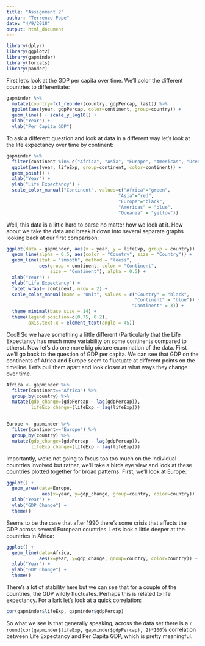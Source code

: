 ```yaml
---
title: "Assignment 2"
author: "Terrence Pope"
date: "4/9/2018"
output: html_document
---
```

```r
library(dplyr)
library(ggplot2)
library(gapminder)
library(forcats)
library(pander)
```

First let's look at the GDP per capita over time. We'll color the different countries to differentiate:
```r
gapminder %>%
  mutate(country=fct_reorder(country, gdpPercap, last)) %>%
  ggplot(aes(year, gdpPercap, color=continent, group=country)) +
  geom_line() + scale_y_log10() +
  xlab("Year") +
  ylab("Per Capita GDP")
```

To ask a different question and look at data in a different way let's look at the life expectancy over time by continent:

```r
gapminder %>%
  filter(continent %in% c("Africa", "Asia", "Europe", "Americas", "Oceania")) %>%
  ggplot(aes(year, lifeExp, group=continent, color=continent)) +
  geom_point() +
  xlab("Year") +
  ylab("Life Expectancy") +
  scale_color_manual("Continent", values=c("Africa"="green",
                                         "Asia"="red",
                                         "Europe"="black",
                                         "Americas" = "blue",
                                         "Oceania" = "yellow"))
```

Well, this data is a little hard to parse no matter how we look at it. How about we take the data and break it down into several separate graphs looking back at our first comparison:
```r
ggplot(data = gapminder, aes(x = year, y = lifeExp, group = country)) +
  geom_line(alpha = 0.5, aes(color = "Country", size = "Country")) +
  geom_line(stat = "smooth", method = "loess", 
            aes(group = continent, color = "Continent", 
                size = "Continent"), alpha = 0.5) + 
  xlab("Year") +
  ylab("Life Expectancy") +
  facet_wrap(~ continent, nrow = 2) +
  scale_color_manual(name = "Unit", values = c("Country" = "black",
                                               "Continent" = "blue")) +             scale_size_manual(name = "Unit", values = c("Country" = 0.5, 
                                              "Continent" = 3)) + 
  theme_minimal(base_size = 14) +
  theme(legend.position=c(0.75, 0.2), 
        axis.text.x = element_text(angle = 45))
```
  

Cool! So we have something a little different (Particularly that the Life Expectancy has much more variability on some continents compared to others). Now let's do one more big picture examination of the data. First we'll go back to the  question of GDP per capita. We can see that GDP on the continents of Africa and Europe seem to fluctuate at different points on the timeline. Let's pull them apart and look closer at what ways they change over time.
```r
Africa <- gapminder %>% 
  filter(continent=="Africa") %>%
  group_by(country) %>%
  mutate(gdp_change=(gdpPercap - lag(gdpPercap)),
         lifeExp_change=(lifeExp - lag(lifeExp)))


Europe <- gapminder %>% 
  filter(continent=="Europe") %>%
  group_by(country) %>%
  mutate(gdp_change=(gdpPercap - lag(gdpPercap)),
         lifeExp_change=(lifeExp - lag(lifeExp)))
```

Importantly, we're not going to focus too too much on the individual countries involved but rather, we'll take a birds eye view and look at these countries plotted together for broad patterns. First, we'll look at Europe:
```r
ggplot() +
  geom_area(data=Europe,
             aes(x=year, y=gdp_change, group=country, color=country)) +
  xlab("Year") +
  ylab("GDP Change") +
  theme()
```

Seems to be the case that after 1990 there's some crisis that affects the GDP across several European countries. Let's look a little deeper at the countries in Africa:
```r
ggplot() +
  geom_line(data=Africa, 
            aes(x=year, y=gdp_change, group=country, color=country)) +
  xlab("Year") +
  ylab("GDP Change") +
  theme()
```

There's a lot of stability here but we can see that for a couple of the countries, the GDP wildly fluctuates. Perhaps this is related to life expectancy. For a lark let's look at a quick correlation:

```r
cor(gapminder$lifeExp, gapminder$gdpPercap)
```

So what we see is that generally speaking, across the data set there is a `r round(cor(gapminder$lifeExp, gapminder$gdpPercap), 2)*100`% correlation between Life Expectancy and Per Capita GDP, which is pretty meaningful.